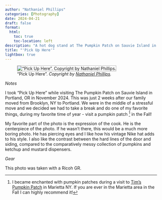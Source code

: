 ```yaml
--- 
author: "Nathaniel Phillips" 
categories: [Photography] 
date: 2024-04-21
draft: false
format:
  html:
    toc: true
    toc-location: left
description: "A hot dog stand at The Pumpkin Patch on Sauvie Island in Portland, OR" 
title: "'Pick Up Here'" 
lightbox: true
---
```


!["Pick Up Here". _Copyright by [Nathaniel Phillips](https://www.nathanieldphillips.co)._](../assets/photo_pumpkinpatch.jpg){style="border: 1px solid darkgray;"}

*Notes*

I took "Pick Up Here" while visiting The Pumpkin Patch on Sauvie Island in Portland, OR in November 2024. This was just 2 weeks after our family moved from Brooklyn, NY to Portland. We were in the middle of a stressful move and we decided we had to take a break and do one of my favorite things, during my favorite time of year - visit a pumpkin patch [^1] in the Fall!

My favorite part of the photo is the expression of the cook. He is the centerpiece of the photo. If he wasn't there, this would be a much more boring photo. He has piercing eyes and I like how his vintage Nike hat adds to his style. I also like the contrast between the hard lines of the door and siding, compared to the comparatively messy collection of pumpkins and ketchup and mustard dispensers.

*Gear*

This photo was taken with a Ricoh GR.

[^1]: I became enchanted with pumpkin patches during a visit to [Tim's Pumpkin Patch](https://www.timspumpkinpatch.com/) in Marietta NY. If you are ever in the Marietta area in the Fall I can highly recommend it!
